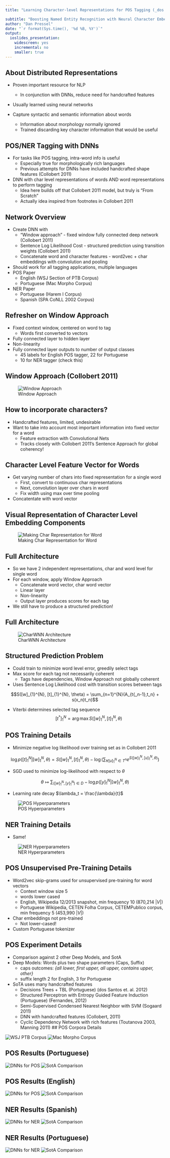 ```yaml
---
title: "Learning Character-level Representations for POS Tagging (_dos Santos, Zadrozny_)"

subtitle: "Boosting Named Entity Recognition with Neural Character Embeddings (_dos Santos, Guimaraes_)"
author: "Dan Pressel"
date: "`r format(Sys.time(), '%d %B, %Y')`"
output:
  ioslides_presentation:
    widescreen: yes
    incremental: no
    smaller: true
---
```



## About Distributed Representations

  - Proven important resource for NLP
    - In conjunction with DNNs, reduce need for handcrafted features

  - Usually learned using neural networks

  - Capture syntactic and semantic information about words
    - Information about morphology normally ignored
    - Trained discarding key character information that would be useful

## POS/NER Tagging with DNNs

  - For tasks like POS tagging, intra-word info is useful
      - Especially true for morphologically rich languages
      - Previous attempts for DNNs have included handcrafted shape features (Collobert 2011)

  - DNN with char level representations of words AND word representations to perform tagging
    - Idea here builds off that Collobert 2011 model, but truly is "From Scratch"
    - Actually idea inspired from footnotes in Collobert 2011

## Network Overview

  - Create DNN with
     - "Window approach" - fixed window fully connected deep network (Collobert 2011)
     - Sentence Log Likelihood Cost - structured prediction using transition weights (Collobert 2011)
     - Concatenate word and character features - word2vec + char embeddings with convolution and pooling 

  - Should work for all tagging applications, multiple languages
  - POS Paper
    - English (WSJ Section of PTB Corpus)
    - Portuguese (Mac Morpho Corpus)
  - NER Paper
    - Portuguese (Harem I Corpus)
    - Spanish (SPA CoNLL 2002 Corpus)

## Refresher on Window Approach

  - Fixed context window, centered on word to tag
    - Words first converted to vectors
  - Fully connected layer to hidden layer
  - Non-linearity
  - Fully connected layer outputs to number of output classes
    - 45 labels for English POS tagger, 22 for Portuguese
    - 10 for NER tagger (check this)
  
## Window Approach (Collobert 2011)

![Window Approach](figure/window-approach.png)

## How to incorporate characters?

  - Handcrafted features, limited, undesirable
  - Want to take into account most important information into fixed vector for a word
    - Feature extraction with Convolutional Nets
    - Tracks closely with Collobert 2011's Sentence Approach for global coherency!

## Character Level Feature Vector for Words

  - Get varying number of chars into fixed representation for a single word
    - First, convert to continuous char representations
    - Next, convolution layer over chars in word
    - Fix width using max over time pooling
  - Concatentate with word vector

## Visual Representation of Character Level Embedding Components

![Making Char Representation for Word](figure/charnn.png)

## Full Architecture

  - So we have 2 independent representations, char and word level for single word
  - For each window, apply Window Approach
    - Concatenate word vector, char word vector
    - Linear layer
    - Non-linearity
    - Output layer produces scores for each tag
  - We still have to produce a structured prediction!

## Full Architecture

![CharWNN Architecture](figure/charwnn.png)

## Structured Prediction Problem
  - Could train to minimize word level error, greedily select tags
  - Max score for each tag not necessarily coherent
    - Tags have dependencies, Window Approach not globally coherent
  - Uses Sentence Log Likelihood cost with transition scores between tags

$$S([w]_{1}^{N}, [t]_{1}^{N}, \theta) = \sum_{n=1}^{N}(A_{t{_n-1},t_n} + s(x_n)t_n)$$

  - Viterbi determines selected tag sequence
$$[t^*]_{1}^{N} = \arg \max S([w]_{1}^{N}, [t]_{1}^{N}, \theta)$$

## POS Training Details

  - Minimize negative log likelihood over training set as in Collobert 2011

$$\log p([t]_{1}^{N} | [w]_{1}^{N}, \theta) = S([w]_{1}^{N}, [t]_{1}^{N}, \theta) - \log( \sum_{\forall [u]_{1}^{N} \in T^n} e^{S([w]_{1}^{N}, [u]_{1}^{N}, \theta)})$$

  - SGD used to minimize log-likelihood with respect to $\theta$

$$\theta \mapsto \sum_{([w]_{1}^{N}, [y]_{1}^{N}) \in D} -\log p([y]_{1}^{N}|[w]_{1}^{N},\theta)$$

  - Learning rate decay $\lambda_t = \frac{\lambda}{t}$

![POS Hyperparameters](figure/poshyper.png)

## NER Training Details

 - Same!
 
 ![NER Hyperparameters](figure/nerhyper.png)

## POS Unsupervised Pre-Training Details
  - Word2vec skip-grams used for unsupervised pre-training for word vectors
    - Context window size 5
    - words lower cased
    - English, Wikipedia 12/2013 snapshot, min frequency 10 (870,214 $|V|$)
    - Portuguese Wikipedia, CETEN Folha Corpus, CETEMPublico corpus, min frequency 5 (453,990 $|V|$)
  - Char embeddings not pre-trained
    - Not lower-cased!
  - Custom Portuguese tokenizer

## POS Experiment Details

  - Comparison against 2 other Deep Models, and SotA
  - Deep Models: Words plus two shape parameters (Caps, Suffix)
    - caps outcomes: _{all lower, first upper, all upper, contains upper, other}_
    - suffix length 2 for English, 3 for Portuguese
  - SoTA uses many handcrafted features
    - Decisions Trees + TBL (Portuguese) (dos Santos et. al. 2012)
    - Structured Perceptron with Entropy Guided Feature Induction (Portuguese) (Fernandes, 2012)
    - Semi-Supervised Condensed Nearest Neighbor with SVM (Sogaard 2011)
    - DNN with handcrafted features (Collobert, 2011)
    - Cyclic Dependency Network with rich features (Toutanova 2003, Manning 2011)
## POS Corpora Details

![WSJ PTB Corpus](figure/wsj-ptb.png)
![Mac Morpho Corpus](figure/mac-morpho.png)

## POS Results (Portuguese)

![DNNs for POS](figure/dnn-mac-morpho-pos.png)
![SotA Comparison](figure/sota-mac-morpho-pos.png)

## POS Results (English)

![DNNs for POS](figure/dnn-wsj-ptb-pos.png)
![SotA Comparison](figure/sota-wsj-ptb-pos.png)

## NER Results (Spanish)

![DNNs for NER](figure/dnn-spa-conll-ner.png)
![SotA Comparison](figure/sota-spa-conll-ner.png)

## NER Results (Portuguese)

![DNNs for NER](figure/dnn-harem-ner.png)
![SotA Comparison](figure/sota-harem-ner.png)
